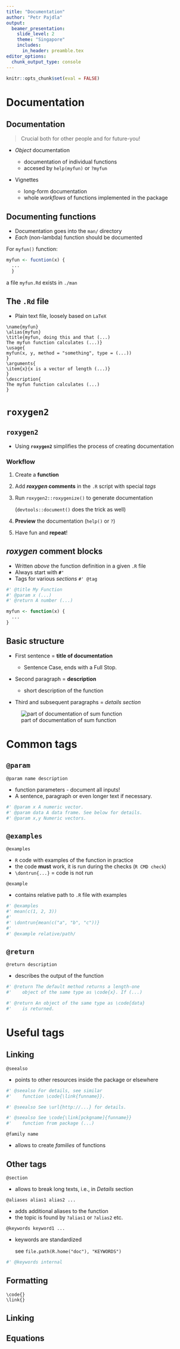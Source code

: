 ```yaml
---
title: "Documentation"
author: "Petr Pajdla"
output: 
  beamer_presentation:
    slide_level: 2
    theme: "Singapore"
    includes:
      in_header: preamble.tex
editor_options: 
  chunk_output_type: console
---
```


```r
knitr::opts_chunk$set(eval = FALSE)
```

# Documentation

## Documentation

> Crucial both for other people and for future-you!

- *Object* documentation

    - documentation of individual functions
    - accesed by `help(myfun)` or `?myfun`
    
- Vignettes

    - long-form documentation
    - whole *workflows* of functions implemented in the package

## Documenting functions

- Documentation goes into the `man/` directory
- *Each* (non-lambda) function should be documented

For `myfun()` function:

```r
myfun <- fucntion(x) {
  ...
  }
```

a file `myfun.Rd` exists in `./man`

## The `.Rd` file

- Plain text file, loosely based on `LaTeX`

```
\name{myfun}
\alias{myfun}
\title{myfun, doing this and that (...)
The myfun function calculates (...)}
\usage{
myfun(x, y, method = "something", type = (...))
}
\arguments{
\item{x}{x is a vector of length (...)} 
}
\description{
The myfun function calculates (...)
}
```

# `roxygen2`

## `roxygen2`

- Using **`roxygen2`** simplifies the process of creating documentation

### Workflow

1. Create a **function**
2. Add ***roxygen* comments** in the `.R` script with special *tags*
3. Run `roxygen2::roxygenize()` to generate documentation

    (`devtools::document()` does the trick as well)
    
4. **Preview** the documentation (`help()` or `?`)
5. Have fun and **repeat**!

## *roxygen* comment blocks

- Written *above* the function definition in a given `.R` file
- Always start with **`#'`**
- Tags for various *sections* `#' @tag`

```r
#' @title My Function
#' @param x (...)
#' @return A number (...)

myfun <- function(x) {
  ...
}
```

## Basic structure

- First sentence = **title of documentation**

    - Sentence Case, ends with a Full Stop.
    
- Second paragraph = **description**

    - short description of the function
    
- Third and subsequent paragraphs = *details section*

![part of documentation of sum function](../figures/Screenshot_documentation.png)

# Common tags

## `@param`

`@param name description` 

- function parameters - document all inputs!
- A sentence, paragraph or even longer text if necessary.

```r
#' @param x A numeric vector.
#' @param data A data frame. See below for details.
#' @param x,y Numeric vectors.
```

## `@examples`

`@examples`

- `R` code with examples of the function in practice
- the code **must** work, it is run during the checks (`R CMD check`)
- `\dontrun{...}` = code is not run

`@example`

- contains relative path to `.R` file with examples

```r
#' @examples 
#' mean(c(1, 2, 3))
#'
#' \dontrun{mean(c("a", "b", "c"))}
#'
#' @example relative/path/
```

## `@return`

`@return description`

- describes the output of the function

```r
#' @return The default method returns a length-one 
#'    object of the same type as \code{x}. If (...)

#' @return An object of the same type as \code{data}
#'    is returned. 
```

# Useful tags 

## Linking

`@seealso`

- points to other resources inside the package or elsewhere

```r
#' @seealso For details, see similar
#'    function \code{\link{funname}}.

#' @seealso See \url{http://...} for details.

#' @seealso See \code{\link[pckgname]{funname}}
#'    function from package (...)
```
`@family name`

- allows to create *families* of functions 

## Other tags

`@section`

- allows to break long texts, i.e., in *Details* section

`@aliases alias1 alias2 ...`

- adds additional aliases to the function
- the topic is found by `?alias1` or `?alias2` etc.

`@keywords keyword1 ...`

- keywords are standardized

    see `file.path(R.home("doc"), "KEYWORDS")`

```r
#' @keywords internal
```

## Formatting

```
\code{}
\link{}
```

## Linking

## Equations


<!--
Documentation with roxygen2 (man/)
30mins
General workflow/setup
Where to write Documentation
How to render it
How to explore it
How to fill the most typical tags
More obscure tags
Formulas (mathematical function definition), citations and specific applications
Task: Add some documentation to your functions and render it
-->